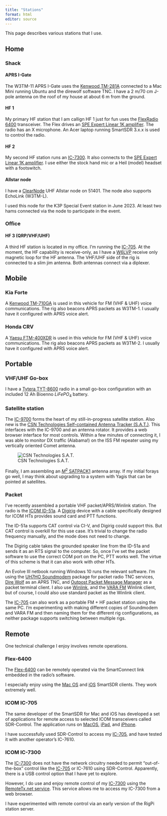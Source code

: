 ```yaml
---
title: "Stations"
format: html
editor: source
---
```


This page describes various stations that I use.

## Home

### Shack

#### APRS I-Gate

The W3TM-11 APRS I-Gate uses the [Kenwood TM-281A](rigs.qmd#kenwood-tm-281a) connected to a Mac Mini running Ubuntu and the direwolf software TNC. I have a 2 m/70 cm J-pole antenna on the roof of my house at about 6 m from the ground.

#### HF 1

My primary HF station that I am callign HF 1 just for fun uses the [FlexRadio 6400](rigs.qmd#flexradio-6400) transceiver.
The Flex drives an [SPE Expert Linear 1K amplifier](amplifiers.qmd#spe-expert-linear-1k).
The radio has an X microphone.
An Acer laptop running SmartSDR 3.x.x is used to control the radio.

#### HF 2

My second HF station runs an [IC-7300](rigs.qmd#icom-ic-7300).
It also connects to the [SPE Expert Linear 1K amplifier](amplifiers.qmd#spe-expert-linear-1k).
I use either the stock hand mic or a Heil (model) headset with a footswitch.

#### Allstar node

I have a [ClearNode](https://www.node-ventures.com/buy-clearnode/) UHF Allstar node on 51401.
The node also supports EchoLink (W3TM-L).

I used this node for the K3P Special Event station in June 2023. At least two hams connected via the node to participate in the event.

### Office

#### HF 3 (QRP/VHF/UHF)

A third HF station is located in my office.
I'm running the [IC-705](rigs.qmd#icom-ic-705).
At the moment, the HF capability is receive-only, as I have a [W6LVP](https://www.w6lvp.com/product/w6lvp-amplified-receive-only-magnetic-loop-antenna/) receive only magnetic loop for the HF antenna.
The VHF/UHF side of the rig is connected to a slim jim antenna.
Both antennas connect via a diplexer.

## Mobile

### Kia Forte

A [Kenwood TM-710GA](rigs.qmd#kenwood-tm-710ga) is used in this vehicle for FM (VHF & UHF) voice communications.
The rig also beacons APRS packets as W3TM-1.
I usually have it configured with APRS voice alert.

### Honda CRV

A [Yaesu FTM-400XDR](rigs.qmd#yaesu-FTM-400xdr) is used in this vehicle for FM (VHF & UHF) voice communications.
The rig also beacons APRS packets as W3TM-2.
I usually have it configured with APRS voice alert.

## Portable

### VHF/UHF Go-box

I have a [Tytera TYT-8600](rigs.qmd#tytera-tyt-th-8600) radio in a small go-box configuration with an included 12 Ah Bioenno $LiFePO_4$ battery.

### Satellite station

The [IC-9700](rigs.qmd#icom-ic-9700) forms the heart of my still-in-progress satellite station.
Also new is the [CSN Technologies Self-contained Antenna Tracker (S.A.T.)](http://www.csntechnologies.net/sat).
This interfaces with the IC-9700 and an antenna rotator.
It provides a web browser interface for most controls.
Within a few minutes of connecting it, I was able to monitor DX traffic (Alabama!) on the ISS FM repeater using my vertically oriented Comet antenna.

![CSN Technologies S.A.T.](http://www.csntechnologies.net/images/MatteBlackBoxTitle.png){fig-align="center"}

Finally, I am assembling an [$M^2$ SATPACK1](https://www.m2inc.com/FGSATPACK1) antenna array.
If my initial forays go well, I may think about upgrading to a system with Yagis that can be pointed at satellites.

### Packet

I've recently assembled a portable VHF packet/APRS/Winlink station.
The radio is the [ICOM ID-51a](rigs.qmd#icom-id-51a).
A [Digirig](https://digirig.net) device with a cable specifically designed for ICOM HTs provides sound card and PTT functions.

::: {.callout-note}

The ID-51a supports CAT control via CI-V, and Digirig could support this.
But CAT control is overkill for this use case.
It's trivial to change the radio frequency manually, and the mode does not need to change.

The Digirig cable takes the grounded speaker line from the ID-51a and sends it as an RTS signal to the computer.
So, once I've set the packet software to use the correct COM port on the PC, PTT works well.
The virtue of this scheme is that it can also work with other HTs. 

:::

An Evolve III netbook running Windows 10 runs the relevant software.
I'm using the [UH7HO Soundmodem](http://uz7.ho.ua/packetradio.htm) package for packet radio TNC services, [Dire Wolf](https://github.com/wb2osz/direwolf) as an APRS TNC, and [Outpost Packet Message Manager](https://www.outpostpm.org/index.php) as a packet terminal client. I also use [Winlink](https://www.winlink.org), and the [VARA FM](https://rosmodem.wordpress.com) Winlink client, but of course, I could also use standard packet as the Winlink client.

The [IC-705](rigs.qmd#icom-ic-705) can also work as a portable FM + HF packet station 
using the same PC.
I'm experimenting with making different copies of Soundmodem and VARA FM and then naming them for the different rig configurations, as neither package supports switching between multiple rigs.

## Remote

One technical challenge I enjoy involves remote operations.

### Flex-6400

The [Flex-6400](rigs.qmd#flexradio-6400) can be remotely operated via the SmartConnect link embedded in the radio's software.

I especially enjoy using the [Mac OS](https://roskosch.de/smartsdr-for-mac/) and [iOS](https://roskosch.de/smartsdr-features/) SmartSDR clients.
They work extremely well.

### ICOM IC-705

The same developer of the SmartSDR for Mac and iOS has developed a set of applications for remote access to selected ICOM transceivers called SDR-Control.
The application runs on [MacOS](https://roskosch.de/sdr-control/), [iPad](https://roskosch.de/sdr-control-ios/), and [iPhone](https://roskosch.de/sdr-control-mobile/).

I have successfully used SDR-Control to access my [IC-705](rigs.qmd#icom-ic-705), and have tested it with another operator's IC-7610.

### ICOM IC-7300

The [IC-7300](rigs.qmd#icom-ic-7300) does not have the network circuitry needed to permit "out-of-the-box" control like the [IC-705](rigs.qmd#icom-ic-705) or IC-7610 using SDR-Control. Apparently, there is a USB control option that I have yet to explore.

However, I do use and enjoy remote control of my [IC-7300](rigs.qmd#icom-ic-7300) using the [RemoteTx.net service](https://remotetx.net).
This service allows me to access my IC-7300 from a web browser.

I have experimented with remote control via an early version of the RigPi station server.

